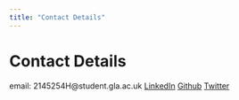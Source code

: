 ```yaml
---
title: "Contact Details"
---
```


# Contact Details

email: 2145254H@student.gla.ac.uk
[LinkedIn](https://www.linkedin.com/in/katie-hendry-87b260144/)
[Github](https://github.com/katiehendry)
[Twitter](https://twitter.com/katiehendry__)